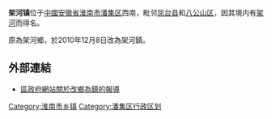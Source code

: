 '''架河镇'''位于[[中國|中國]][[安徽省|安徽省]][[淮南市|淮南市]][[潘集区|潘集区]]西南，毗邻[[凤台县|凤台县]]和[[八公山区|八公山区]]，因其境内有[[架河|架河]]而得名。

原為架河鄉，於2010年12月8日改為架河鎮。

==外部連結==
*[http://www.hnsj.gov.cn/panji/bqxw/2010-12-14/9441.html 區政府網站關於改鄉為鎮的報導] {{Wayback|url=http://www.hnsj.gov.cn/panji/bqxw/2010-12-14/9441.html |date=20160304103900 }}

{{安徽省淮南市潘集区行政区划}}
[[Category:淮南市乡镇|Category:淮南市乡镇]]
[[Category:潘集区行政区划|Category:潘集区行政区划]]